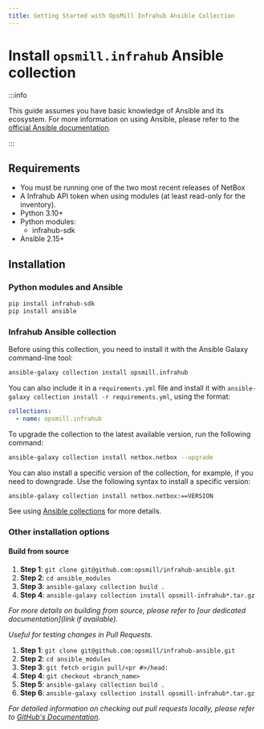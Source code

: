 ```yaml
---
title: Getting Started with OpsMill Infrahub Ansible Collection
---
```



# Install `opsmill.infrahub` Ansible collection

:::info

This guide assumes you have basic knowledge of Ansible and its ecosystem. For more information on using Ansible, please refer to the [official Ansible documentation](https://docs.ansible.com/ansible/latest/index.html).

:::

## Requirements

* You must be running one of the two most recent releases of NetBox
* A Infrahub API token when using modules (at least read-only for the inventory).
* Python 3.10+
* Python modules:
    * infrahub-sdk
* Ansible 2.15+

## Installation

### Python modules and Ansible

```bash
pip install infrahub-sdk
pip install ansible
```

### Infrahub Ansible collection

Before using this collection, you need to install it with the Ansible Galaxy command-line tool:

```bash
ansible-galaxy collection install opsmill.infrahub
```

You can also include it in a `requirements.yml` file and install it with `ansible-galaxy collection install -r requirements.yml`, using the format:

```yaml
collections:
  - name: opsmill.infrahub
```

To upgrade the collection to the latest available version, run the following command:

```bash
ansible-galaxy collection install netbox.netbox --upgrade
```

You can also install a specific version of the collection, for example, if you need to downgrade. Use the following syntax to install a specific version:

```bash
ansible-galaxy collection install netbox.netbox:==VERSION
```

See using [Ansible collections](https://docs.ansible.com/ansible/latest/user_guide/collections_using.html#installing-collections) for more details.

### Other installation options

#### Build from source

<Tabs>
<TabItem value="Build from source" default>

1. **Step 1**: `git clone git@github.com:opsmill/infrahub-ansible.git`
2. **Step 2**: `cd ansible_modules`
3. **Step 3**: `ansible-galaxy collection build .`
4. **Step 4**: `ansible-galaxy collection install opsmill-infrahub*.tar.gz`

*For more details on building from source, please refer to [our dedicated documentation](link if available).*

</TabItem>
<TabItem value="Build from source (Pull Request)">

*Useful for testing changes in Pull Requests.*

1. **Step 1**: `git clone git@github.com:opsmill/infrahub-ansible.git`
2. **Step 2**: `cd ansible_modules`
3. **Step 3**: `git fetch origin pull/<pr #>/head:`
4. **Step 4**: `git checkout <branch_name>`
5. **Step 5**: `ansible-galaxy collection build .`
6. **Step 6**: `ansible-galaxy collection install opsmill-infrahub*.tar.gz`

*For detailed information on checking out pull requests locally, please refer to [GitHub's Documentation](https://docs.github.com/en/pull-requests/collaborating-with-pull-requests/reviewing-changes-in-pull-requests/checking-out-pull-requests-locally).*

</TabItem>
</Tabs>
